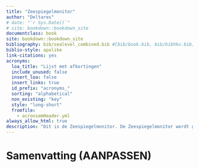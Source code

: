 ```yaml
---
title: "Zeespiegelmonitor"
author: "Deltares"
# date: "`r Sys.Date()`"
# site: bookdown::bookdown_site
documentclass: book
site: bookdown::bookdown_site
bibliography: bib/sealevel_combined.bib #[bib/book.bib, bib/bibhkv.bib, bib/R.bib, bib/sealevel.bib, bib/willems.bib]
biblio-style: apalike
link-citations: yes
acronyms:
  loa_title: "Lijst met afkortingen"
  include_unused: false
  insert_loa: false
  insert_links: true
  id_prefix: "acronyms_"
  sorting: "alphabetical"
  non_existing: "key"
  style: "long-short"
  fromfile:
    - acroniemHeader.yml
always_allow_html: true
description: "Dit is de Zeespiegelmonitor. De Zeespiegelmonitor wordt gemaakt door Deltares met bijdragen van HKV en KNMI in opdracht van Rijkswaterstaat. "
---
```


# Samenvatting (AANPASSEN) {#samenvatting}

<!-- Dit rapport beschrijft de onderzoeksresultaten van de zeespiegelmonitoring onderzoeksagenda 2016-2018. In de afgelopen drie jaar is gewerkt om beter inzicht te krijgen in de metingen van de zeespiegel langs de Nederlandse kust. -->

<!-- De zeespiegel stijgt langs de Nederlandse kust minder snel dan in de rest van de wereld. Om beter inzicht te krijgen in de oorzaak hiervan hebben we de zeespiegel verder ontrafeld. Door een combinatie van data-science, modelberekeningen en archiefonderzoek zijn we tot verschillende nieuwe inzichten gekomen. -->

<!-- De relatieve zeespiegelstijging is in verschillende componenten ontbonden. We zien dat van de huidige zeespiegelstijging van 18.6 centimeter per eeuw 4.5 centimeter bestaat uit bodemdaling, gemeten over de periode 1890 tot en met 2017. In 1993 zijn we de zeespiegel ook gaan meten met satellieten. Hierdoor wordt de globale zeespiegelstijging ingeschat op 32cm/eeuw over de periode 1993-2017. De belangrijkste verklaring waarom we maar zo weinig zien van de globale zeespiegelstijging is omdat Nederland op een van de meest gunstige plekken ter wereld ligt, 9cm/eeuw is niet bij Nederland terecht gekomen, maar rond de evenaar. Een ander deel van de verklaring is dat globale trends over verschillende periodes niet "volume behoudend" worden berekend. -->

<!-- Veel van de variatie van jaar tot jaar is toe te schrijven aan de opstuwende kracht van stormen. We hebben gekeken of het effect van stormen op de kust beter kunnen inschatten. Door rekening te houden met wind, luchtdruk en langjarig getij kunnen we de stijging van de zeespiegel betrouwbaar vaststellen en snel zien of de zeespiegelstijging veranderd. -->

<!-- De zeespiegel langs de Nederlandse kust is niet versneld. Dit hadden we wel verwacht op basis van oude projecties. Dit is belangrijk in de context van welk zeespiegelindicator gebruikt wordt voor verschillende toepassingen. De stijging van de Nederlandse zeespiegel wordt onder andere gebruikt om te bepalen hoeveel met hoeveel zand de kust versterkt moet worden. We adviseren om de huidige zeespiegelstijging te gebruiken voor toepassingen tot maximaal 15 jaar vooruit. Dit sluit aan bij het advies van de adviescommissie van het Expertise Netwerk Water. Voor ontwerpen, beheersvragen en planologische vragen met een langere zichtduur adviseren we om op scenario gebaseerde projecties worden gebruikt. -->

<!-- Uit de analyse van de historie van het NAP is naar voren gekomen dat de nulpalen van Delfzijl in 1973 uit het NAP zijn gehaald. Hierdoor is de bodemdaling bij Delfzijl niet in de gemiddelde zeespiegel opgenomen. Wel is hierdoor onopgemerkt gebleven dat de zeespiegel door de gaswinning 23cm extra is gestegen bovenop de gemiddelde zeespiegelstijging van 19cm per eeuw in Delfzijl. Dit onderschrijft de relevantie van periodiek onderzoek naar de reproduceerbaarheid van de verschillende bronnen die we gebruiken om beslissingen te nemen over het Nederlands kustbeleid. -->

<!-- We adviseren om kritisch te kijken naar de discrepantie tussen de gemeten zeespiegel en de zeespiegelstijging die we in het verleden voor de toekomst geprojecteerd hebben. We kunnen beter gaan meten, bijvoorbeeld door alle getijstations met GNSS apparatuur uit te rusten. In de komende jaren zal gewerkt worden aan een betere ontsluiting van zeespiegelinformatie via de publieke kanalen van Rijkswaterstaat. -->


\printacronyms
